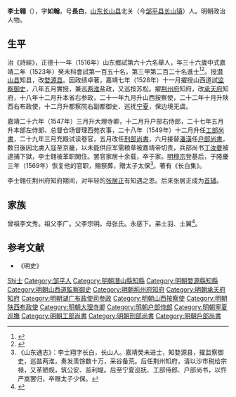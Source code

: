 {{明清人物信息框
| 姓名 = 李士翱
| 原名 =
| 圖片名稱= 
| 圖片大小 =
| 圖片說明 = 
| 最高職務 =
| 國家 = 大明 
| 爵位 =
| 籍貫 = [[山东|山东]][[济南府|济南府]][[長山縣|長山縣]]
| 族裔 = 
| 字號 = 
| 諡號 =
| 出生日期 = 五月二十三日
| 出生地點 = 
| 逝世日期 = 嘉靖四十一年
| 逝世地點 =
| 墓葬 =
| 配偶 = 娶张氏，继娶曲氏
| 親屬 = （子）廷華
| 出身 =
* 正德十一年丙子科舉人
* 嘉靖二年癸未科進士
| 經歷 =
| 著作 = 
}}'''李士翱'''（{{bd|1488年||1562年||Li李}}），字'''如翰'''，号'''長白'''，[[山东|山东]][[长山县|长山县]]北关（今[[邹平县|邹平县]][[长山镇|长山镇]]）人。明朝政治人物。

==生平== 
治《詩經》，正德十一年（1516年）山东鄉試第六十六名舉人，年三十六歲中式嘉靖二年（1523年）癸未科會試第一百五十名，第三甲第二百二十名進士<ref>{{Cite book|title=《皇明贡举考》卷五|last=（明）[[张朝瑞|张朝瑞]]|first=|publisher=《续修四库全书》史部第828册|year=|isbn=|location=|pages=}}</ref><ref>{{Cite book|title=贡举志五种 上|last=鲁小俊，江俊伟著|first=|publisher=武汉：武汉大学出版社|year=2009|isbn=978-7-307-07043-1|location=|pages=}}</ref>。授[[潜山县|潜山县]]知县，改[[婺源县|婺源县]]。因政绩卓著，嘉靖七年（1528年）十一月擢授山西道試[[监察御史|监察御史]]，八年五月實授，兼巡[[两淮|两淮]]盐政，又巡按苏松。擢[[荆州府|荆州府]]知府，改[[承天府|承天府]]知府，十八年十二月升本省右参政，二十一年九月升山西按察使，二十二年十月升陕西右布政使，十二月升都察院右副都御史、巡抚[[宁夏|宁夏]]，保边境无虞。

嘉靖二十六年（1547年）三月升大理寺卿，十二月升户部右侍郎，二十七年五月升本部左侍郎、总督仓场督理西苑农事，二十八年（1549年）十二月升任[[工部尚書|工部尚書]]，二十九年三月充殿试读卷官，五月改任[[刑部尚書|刑部尚書]]，六月接替[[潘潢|潘潢]]任[[户部尚書|户部尚書]]，数日後因北虜入寇至京畿，以未能供应军需粮草被嘉靖帝切责，兵部尚书[[丁汝夔|丁汝夔]]被逮捕下獄，李士翱被革职閑住。罢官家居十余载，卒于家。[[明穆宗|明穆宗]]登基后，于隆慶三年（1569年）恢复他的官职，賜祭葬，贈太子太保<ref>《山东通志》：李士翔字长白，长山人。嘉靖癸未进士，知婺源县，擢监察御史，巡盐两淮，奏发羡馀数十万，采谷备荒。后任荆州知府，请以沙市税给宗禄，又革陋规，筑公安、监利堤。后至宁夏巡抚、工部侍郎、户部尚书，以忤严嵩罢归，卒赠太子少保。</ref>。著有《长白集》。

李士翱任荆州府知府期间，对年轻的[[张居正|张居正]]有知遇之恩。后来张居正成为[[首辅|首辅]]。

==家族== 
曾祖李文秀。祖父李广。父李宗明。母张氏。永感下。弟士羽、士翼<ref>{{Cite book|title=天一阁藏明代科举录选刊 登科录 点校本|last=龚延明主编|first=|publisher=宁波出版社|year=2016|isbn=978-7-5526-2320-8|location=宁波|pages=|quote=《天一閣藏明代科舉錄選刊.登科錄》之《嘉靖二年癸未科進士登科録》}}</ref>。

==参考文献==
*《明史》
{{reflist}}

{{start box}}
{{s-off}}
{{s-before|[[周詔_(正德進士)|周詔]]}}
{{s-title|明朝荊州府知府|嘉靖年間}}
{{s-after|[[李元陽|李元陽]]}}
{{end box}}

{{嘉靖二年癸未科殿試金榜}}

{{Authority control}}

{{DEFAULTSORT:Li李}}
[[Category:李姓|Shi士]]
[[Category:邹平人|Category:邹平人]]
[[Category:明朝潛山縣知縣|Category:明朝潛山縣知縣]]
[[Category:明朝婺源縣知縣|Category:明朝婺源縣知縣]]
[[Category:明朝山西道監察御史|Category:明朝山西道監察御史]]
[[Category:明朝荊州府知府|Category:明朝荊州府知府]]
[[Category:明朝承天府知府|Category:明朝承天府知府]]
[[Category:明朝湖广布政使司参政|Category:明朝湖广布政使司参政]]
[[Category:明朝山西按察使|Category:明朝山西按察使]]
[[Category:明朝陕西布政使|Category:明朝陕西布政使]]
[[Category:明朝大理寺卿|Category:明朝大理寺卿]]
[[Category:明朝户部侍郎|Category:明朝户部侍郎]]
[[Category:明朝寧夏巡撫|Category:明朝寧夏巡撫]]
[[Category:明朝工部尚書|Category:明朝工部尚書]]
[[Category:明朝刑部尚書|Category:明朝刑部尚書]]
[[Category:明朝戶部尚書|Category:明朝戶部尚書]]